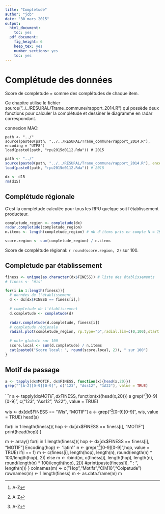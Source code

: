 ```yaml
---
title: "Completude"
author: "jcb"
date: "30 mars 2015"
output:
  html_document:
    toc: yes
  pdf_document:
    fig_height: 6
    keep_tex: yes
    number_sections: yes
    toc: yes
---
```

Complétude des données
======================

Score de completude = somme des complétudes de chaque item.

Ce chapitre utilise le fichier source("../../RESURAL/Trame_commune/rapport_2014.R") qui possède deux fonctions pour calculer la complétude et dessiner le diagramme en radar correspondant.

connexion MAC:
```{}
path <- "../"
source(paste0(path, "../../RESURAL/Trame_commune/rapport_2014.R"), encoding = "UTF8")
load(paste0(path, "rpu2015d0112.Rda")) # 2015
```

```r
path <- "../"
source(paste0(path, "../../RESURAL/Trame_commune/rapport_2014.R"), encoding = "UTF8")
load(paste0(path, "rpu2015d0112.Rda")) # 2015

dx <- d15
rm(d15)
```


Complétude régionale
--------------------
C'est la complétude calculée pour tous les RPU quelque soit l'établissement producteur.

```r
completude_region <- completude(dx)
radar.completude(completude_region)
n.items <- length(completude_region) # nb d'items pris en compte N = 19

score.region <- sum(completude_region) / n.items
```

Score de complétude régional: `r round(score.region, 2)` sur 100.

Completude par établissement
----------------------------

```r
finess <- unique(as.character(dx$FINESS)) # liste des établissements
# finess <- "Wis"

for(i in 1:length(finess)){
  # données de l'établissement
  d <- dx[dx$FINESS == finess[i],]
  
  # completude de l'établissement
  d.completude <- completude(d)
  
  radar.completude(d.completude, finess[i])
  # completude régionale
  radial.plot(completude_region, rp.type="p",radial.lim=c(0,100),start = 1.57,clockwise = TRUE, line.col = "blue", add = TRUE)
  
  # note globale sur 100
  score.local <- sum(d.completude) / n.items
  cat(paste0("Score local: ", round(score.local, 2)), " sur 100")
}

```

Motif de passage
----------------
```r
a <- tapply(dx$MOTIF, dx$FINESS, function(x){head(x,20)})
grep("^[A-Z][0-9][0-9]", c("123", "Ass12", "1A22"), value = TRUE)

```

```r
a <- tapply(dx$MOTIF, dx$FINESS, function(x){head(x,20)})
a
grep("^[A-Z][0-9][0-9]", c("123", "Ass12", "A22"), value = TRUE)

wis <- dx[dx$FINESS == "Wis", "MOTIF"]
a <- grep("^[A-Z][0-9][0-9]", wis, value = TRUE)
head(a)

for(i in 1:length(finess)){
  hop <- dx[dx$FINESS == finess[i], "MOTIF"]
  print(head(hop))
}

m <- array()
for(i in 1:length(finess)){
  hop <- dx[dx$FINESS == finess[i], "MOTIF"]
  Encoding(hop) <- "latin1"
  n <- grep("^[A-Z][0-9][0-9]",hop, value = TRUE)
  if(i == 1)
    m <- c(finess[i], length(hop), length(n), round(length(n) * 100/length(hop), 2))
  else
    m <- rbind(m, c(finess[i], length(hop), length(n), round(length(n) * 100/length(hop), 2)))
  #print(paste(finess[i], " : ", length(n)))
}
colnames(m) <- c("Hop","Motifs","CIM10","Colpetude")
rownames(m) <- 1:length(finess)
m <- as.data.frame(m)
m
